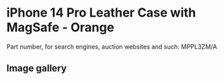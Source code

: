 # iPhone 14 Pro Leather Case with MagSafe - Orange

Part number, for search engines, auction websites and such: MPPL3ZM/A

## Image gallery

<div style={{ width: "768px" }}>
  <GalleryComponent
    images={[
      {
        original: "/everysource/MPPL3",
        thumbnail: "/everypreview/MPPL3",
      },
      {
        original: "/everysource/MPPL3_AV1",
        thumbnail: "/everypreview/MPPL3_AV1",
      },
      {
        original: "/everysource/MPPL3_AV2",
        thumbnail: "/everypreview/MPPL3_AV2",
      },
      {
        original: "/everysource/MPPL3_AV3",
        thumbnail: "/everypreview/MPPL3_AV3",
      },
      {
        original: "/everysource/MPPL3_AV4",
        thumbnail: "/everypreview/MPPL3_AV4",
      },
      {
        original: "/everysource/MPPL3_AV5",
        thumbnail: "/everypreview/MPPL3_AV5",
      }
    ]}
  />
</div>